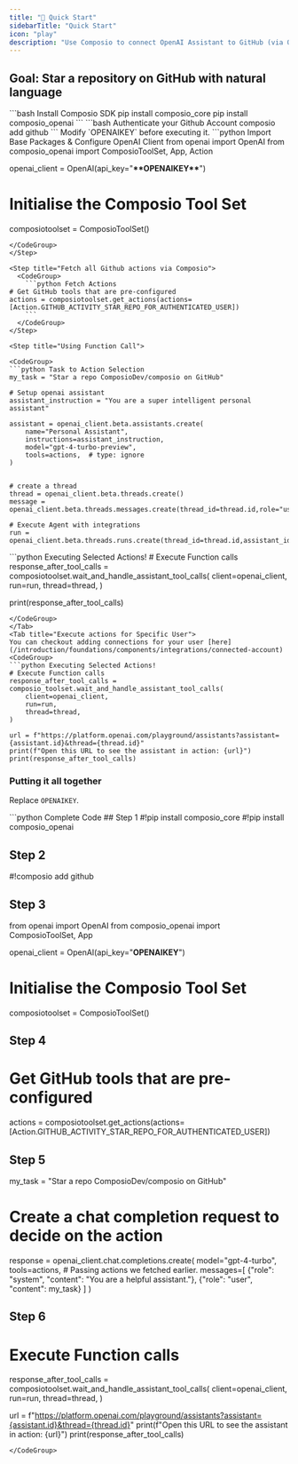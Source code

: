```yaml
---
title: "🚀 Quick Start"
sidebarTitle: "Quick Start"
icon: "play"
description: "Use Composio to connect OpenAI Assistant to GitHub (via OAUTH2) to perform a task using natural language"
---
```


## Goal: Star a repository on GitHub with natural language

<Steps>

<Step title="Install Composio Package">
<CodeGroup>
```bash Install Composio SDK 
pip install composio_core 
pip install composio_openai 
```
</CodeGroup>
</Step>
<Step title="Authenticate your github account using CLI">
<CodeGroup>
```bash Authenticate your Github Account 
composio add github
```
</CodeGroup>
</Step>
<Step title="Import python packages">
Modify `OPENAIKEY` before executing it.
<CodeGroup>
```python Import Base Packages & Configure OpenAI Client
from openai import OpenAI
from composio_openai import ComposioToolSet, App, Action

openai_client = OpenAI(api_key="**\*\***OPENAIKEY**\*\***")

# Initialise the Composio Tool Set

composiotoolset = ComposioToolSet()

```
</CodeGroup>
</Step>

<Step title="Fetch all Github actions via Composio">
  <CodeGroup>
    ```python Fetch Actions
# Get GitHub tools that are pre-configured
actions = composiotoolset.get_actions(actions=[Action.GITHUB_ACTIVITY_STAR_REPO_FOR_AUTHENTICATED_USER])
    ```
  </CodeGroup>
</Step>

<Step title="Using Function Call">

<CodeGroup>
```python Task to Action Selection
my_task = "Star a repo ComposioDev/composio on GitHub"

# Setup openai assistant
assistant_instruction = "You are a super intelligent personal assistant"

assistant = openai_client.beta.assistants.create(
    name="Personal Assistant",
    instructions=assistant_instruction,
    model="gpt-4-turbo-preview",
    tools=actions,  # type: ignore
)


# create a thread
thread = openai_client.beta.threads.create()
message = openai_client.beta.threads.messages.create(thread_id=thread.id,role="user",content=my_task)

# Execute Agent with integrations
run = openai_client.beta.threads.runs.create(thread_id=thread.id,assistant_id=assistant.id)

```

</CodeGroup>
</Step>

<Step title="Handle Tool Calls - Execute Actions">
<Tabs>
<Tab title="Default">
<CodeGroup>
```python Executing Selected Actions!
# Execute Function calls
response_after_tool_calls = composiotoolset.wait_and_handle_assistant_tool_calls(
    client=openai_client,
    run=run,
    thread=thread,
)

print(response_after_tool_calls)
```
</CodeGroup>
</Tab>
<Tab title="Execute actions for Specific User">
You can checkout adding connections for your user [here](/introduction/foundations/components/integrations/connected-account)
<CodeGroup>
```python Executing Selected Actions!
# Execute Function calls
response_after_tool_calls = composio_toolset.wait_and_handle_assistant_tool_calls(
    client=openai_client,
    run=run,
    thread=thread,
)

url = f"https://platform.openai.com/playground/assistants?assistant={assistant.id}&thread={thread.id}"
print(f"Open this URL to see the assistant in action: {url}")
print(response_after_tool_calls)
```
</CodeGroup>
</Tab>
</Tabs>
</Step>

</Steps>

### Putting it all together

Replace `OPENAIKEY`.

<CodeGroup>
```python Complete Code
## Step 1
#!pip install composio_core
#!pip install composio_openai

## Step 2
#!composio add github

## Step 3
from openai import OpenAI
from composio_openai import ComposioToolSet, App

openai_client = OpenAI(api_key="******OPENAIKEY******")

# Initialise the Composio Tool Set
composiotoolset = ComposioToolSet()

## Step 4
# Get GitHub tools that are pre-configured
actions = composiotoolset.get_actions(actions=[Action.GITHUB_ACTIVITY_STAR_REPO_FOR_AUTHENTICATED_USER])


## Step 5
my_task = "Star a repo ComposioDev/composio on GitHub"

# Create a chat completion request to decide on the action
response = openai_client.chat.completions.create(
model="gpt-4-turbo",
tools=actions, # Passing actions we fetched earlier.
messages=[
    {"role": "system", "content": "You are a helpful assistant."},
    {"role": "user", "content": my_task}
  ]
)


## Step 6
# Execute Function calls
response_after_tool_calls = composiotoolset.wait_and_handle_assistant_tool_calls(
    client=openai_client,
    run=run,
    thread=thread,
)

url = f"https://platform.openai.com/playground/assistants?assistant={assistant.id}&thread={thread.id}"
print(f"Open this URL to see the assistant in action: {url}")
print(response_after_tool_calls)
```
</CodeGroup>
